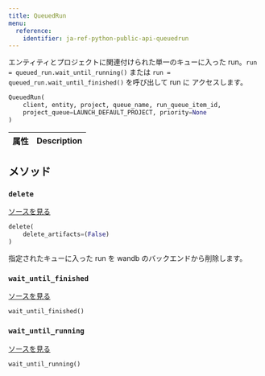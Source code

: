```yaml
---
title: QueuedRun
menu:
  reference:
    identifier: ja-ref-python-public-api-queuedrun
---
```


<Card title="View the source code" href="https://www.github.com/wandb/wandb/tree/637bddf198525810add5804059001b1b319d6ad1/wandb/apis/public/jobs.py#L214-L417" icon="github"/>

エンティティとプロジェクトに関連付けられた単一のキューに入った run。`run = queued_run.wait_until_running()` または `run = queued_run.wait_until_finished()` を呼び出して run に アクセスします。

```python
QueuedRun(
    client, entity, project, queue_name, run_queue_item_id,
    project_queue=LAUNCH_DEFAULT_PROJECT, priority=None
)
```

| 属性 | Description |
| :--- | :--- |

## メソッド

### `delete`

[ソースを見る](https://www.github.com/wandb/wandb/tree/637bddf198525810add5804059001b1b319d6ad1/wandb/apis/public/jobs.py#L338-L387)

```python
delete(
    delete_artifacts=(False)
)
```

指定されたキューに入った run を wandb のバックエンドから削除します。

### `wait_until_finished`

[ソースを見る](https://www.github.com/wandb/wandb/tree/637bddf198525810add5804059001b1b319d6ad1/wandb/apis/public/jobs.py#L328-L336)

```python
wait_until_finished()
```

### `wait_until_running`

[ソースを見る](https://www.github.com/wandb/wandb/tree/637bddf198525810add5804059001b1b319d6ad1/wandb/apis/public/jobs.py#L389-L414)

```python
wait_until_running()
```